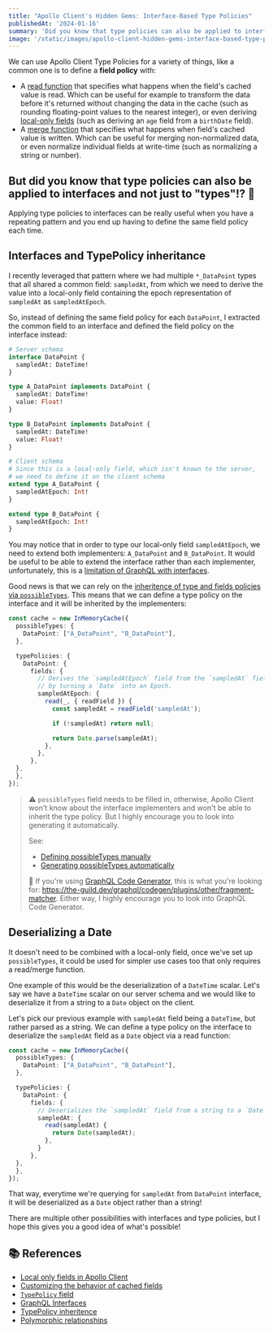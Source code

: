 ```yaml
---
title: "Apollo Client's Hidden Gems: Interface-Based Type Policies"
publishedAt: '2024-01-16'
summary: 'Did you know that type policies can also be applied to interfaces and not just to "types"!? 🤯'
image: '/static/images/apollo-client-hidden-gems-interface-based-type-policies/banner.png'
---
```


We can use Apollo Client Type Policies for a variety of things, like a common one is to define a **field policy** with:

- A [read function](https://www.apollographql.com/docs/react/caching/cache-field-behavior/#the-read-function) that specifies what happens when the field's cached value is read. Which can be useful for example to transform the data before it's returned without changing the data in the cache (such as rounding floating-point values to the nearest integer), or even deriving [local-only fields](https://www.apollographql.com/docs/react/local-state/managing-state-with-field-policies/) (such as deriving an `age` field from a `birthDate` field).
- A [merge function](https://www.apollographql.com/docs/react/caching/cache-field-behavior/#the-merge-function) that specifies what happens when field's cached value is written. Which can be useful for merging non-normalized data, or even normalize individual fields at write-time (such as normalizing a string or number).

## But did you know that type policies can also be applied to interfaces and not just to "types"!? 🤯

Applying type policies to interfaces can be really useful when you have a repeating pattern and you end up having to define the same field policy each time.

## Interfaces and TypePolicy inheritance

I recently leveraged that pattern where we had multiple `*_DataPoint` types that all shared a common field: `sampledAt`, from which we need to derive the value into a local-only field containing the epoch representation of `sampledAt` as `sampledAtEpoch`. 

So, instead of defining the same field policy for each `DataPoint`, I extracted the common field to an interface and defined the field policy on the interface instead:

```graphql
# Server schema
interface DataPoint {
  sampledAt: DateTime!
}

type A_DataPoint implements DataPoint {
  sampledAt: DateTime!
  value: Float!
}

type B_DataPoint implements DataPoint {
  sampledAt: DateTime!
  value: Float!
}

# Client schema
# Since this is a local-only field, which isn't known to the server,
# we need to define it on the client schema
extend type A_DataPoint {
  sampledAtEpoch: Int!
}

extend type B_DataPoint {
  sampledAtEpoch: Int!
}
```

You may notice that in order to type our local-only field `sampledAtEpoch`, we need to extend both implementers: `A_DataPoint` and `B_DataPoint`. It would be useful to be able to extend the interface rather than each implementer, unfortunately, this is a [limitation of GraphQL with interfaces](https://github.com/apollographql/apollo-client/issues/8756).

Good news is that we can rely on the [inheritence of type and fields policies via `possibleTypes`](https://www.apollographql.com/docs/react/caching/advanced-topics/#typepolicy-inheritence). This means that we can define a type policy on the interface and it will be inherited by the implementers:

```ts
const cache = new InMemoryCache({
  possibleTypes: {
    DataPoint: ["A_DataPoint", "B_DataPoint"],
  },

  typePolicies: {
    DataPoint: {
      fields: {
        // Derives the `sampledAtEpoch` field from the `sampledAt` field,
        // by turning a `Date` into an Epoch.
        sampledAtEpoch: {
          read(_, { readField }) {
            const sampledAt = readField('sampledAt');

            if (!sampledAt) return null;

            return Date.parse(sampledAt);
          },
        },
      },
  },
  },
});
```

> ⚠️ `possibleTypes` field needs to be filled in, otherwise, Apollo Client won't know about the interface implementers and won't be able to inherit the type policy. But I highly encourage you to look into generating it automatically.
>
> See:
> - [Defining possibleTypes manually](https://www.apollographql.com/docs/react/data/fragments/#defining-possibletypes-manually)
> - [Generating possibleTypes automatically](https://www.apollographql.com/docs/react/data/fragments/#generating-possibletypes-automatically)
>
> 👋 If you're using [GraphQL Code Generator](https://the-guild.dev/graphql/codegen), this is what you're looking for: https://the-guild.dev/graphql/codegen/plugins/other/fragment-matcher. Either way, I highly encourage you to look into GraphQL Code Generator.

## Deserializing a Date

It doesn't need to be combined with a local-only field, once we've set up `possibleTypes`, it could be used for simpler use cases too that only requires a read/merge function.

One example of this would be the deserialization of a `DateTime` scalar. Let's say we have a `DateTime` scalar on our server schema and we would like to deserialize it from a string to a `Date` object on the client.

Let's pick our previous example with `sampledAt` field being a `DateTime`, but rather parsed as a string. We can define a type policy on the interface to deserialize the `sampledAt` field as a `Date` object via a read function:

```ts
const cache = new InMemoryCache({
  possibleTypes: {
    DataPoint: ["A_DataPoint", "B_DataPoint"],
  },

  typePolicies: {
    DataPoint: {
      fields: {
        // Deserializes the `sampledAt` field from a string to a `Date` object.
        sampledAt: {
          read(sampledAt) {
            return Date(sampledAt);
          },
        }
      },
  },
  },
});
```

That way, everytime we're querying for `sampledAt` from `DataPoint` interface, it will be deserialized as a `Date` object rather than a string!

There are multiple other possibilities with interfaces and type policies, but I hope this gives you a good idea of what's possible!

## 📚 References

- [Local only fields in Apollo Client](https://www.apollographql.com/docs/react/local-state/managing-state-with-field-policies/)
- [Customizing the behavior of cached fields](https://www.apollographql.com/docs/react/caching/cache-field-behavior/)
- [`TypePolicy` field](https://www.apollographql.com/docs/react/caching/cache-configuration/#typepolicy-fields)
- [GraphQL Interfaces](https://graphql.org/learn/schema/#interfaces)
- [TypePolicy inheritence](https://www.apollographql.com/docs/react/caching/advanced-topics/#typepolicy-inheritence)
- [Polymorphic relationships](https://www.apollographql.com/docs/react/data/fragments/#using-fragments-with-unions-and-interfaces)
